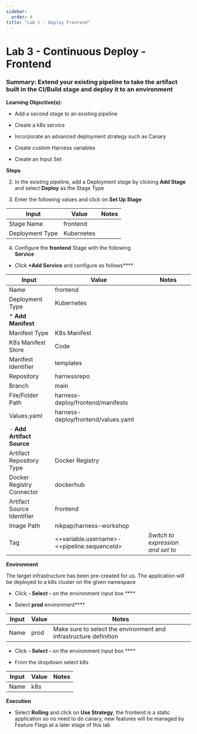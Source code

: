 ```yaml
---
sidebar:
  order: 4
title: "Lab C - Deploy Frontend"
---
```


# Lab 3 - Continuous Deploy - Frontend

### Summary: Extend your existing pipeline to take the artifact built in the CI/Build stage and deploy it to an environment

**Learning Objective(s):**

- Add a second stage to an existing pipeline

- Create a k8s service

- Incorporate an advanced deployment strategy such as Canary

- Create custom Harness variables

- Create an Input Set

**Steps**

2. In the existing pipeline, add a Deployment stage by clicking **Add Stage** and select **Deploy** as the Stage Type

3. Enter the following values and click on **Set Up Stage**

| Input           | Value      | Notes |
| --------------- | ---------- | ----- |
| Stage Name      | frontend   |       |
| Deployment Type | Kubernetes |       |

4. Configure the **frontend** Stage with the following\
   **Service**

- Click **+Add Service** and configure as follows\*\*\*\*

| Input                      | Value                                       | Notes                              |
| -------------------------- | ------------------------------------------- | ---------------------------------- |
| Name                       | frontend                                    |                                    |
| Deployment Type            | Kubernetes                                  |                                    |
| \* **Add Manifest**        |                                             |                                    |
| Manifest Type              | K8s Manifest                                |                                    |
| K8s Manifest Store         | Code                                        |                                    |
| Manifest Identifier        | templates                                   |                                    |
| Repository                 | harnessrepo                                 |                                    |
| Branch                     | main                                        |                                    |
| File/Folder Path           | harness-deploy/frontend/manifests           |                                    |
| Values.yaml                | harness-deploy/frontend/values.yaml         |                                    |
| - **Add Artifact Source**  |                                             |                                    |
| Artifact Repository Type   | Docker Registry                             |                                    |
| Docker Registry Connector  | dockerhub                                   |                                    |
| Artifact Source Identifier | frontend                                    |                                    |
| Image Path                 | nikpap/harness-workshop                     |                                    |
| Tag                        | <+variable.username>-<+pipeline.sequenceId> | *Switch to expression and set to*  |

**Environment**

The target infrastructure has been pre-created for us. The application will be deployed to a k8s cluster on the given namespace

- Click **- Select -** on the environment input box \*\*\*\*

- Select **prod** environment\*\*\*\*

| Input | Value | Notes                                                             |
| ----- | ----- | ----------------------------------------------------------------- |
| Name  | prod  | Make sure to select the environment and infrastructure definition |

- Click **- Select -** on the environment input box \*\*\*\*

- From the dropdown select k8s

| Input | Value | Notes |
| ----- | ----- | ----- |
| Name  | k8s   |       |

**Execution**

- Select **Rolling** and click on **Use Strategy**, the frontend is a static application so no need to do canary, new features will be managed by Feature Flags at a later stage of this lab
